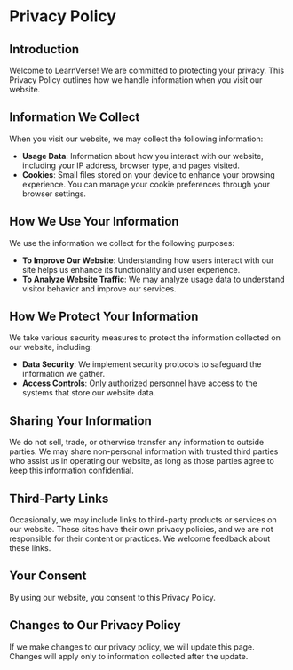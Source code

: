 # Privacy Policy

## Introduction

Welcome to LearnVerse! We are committed to protecting your privacy. This Privacy Policy outlines how we handle information when you visit our website.

## Information We Collect

When you visit our website, we may collect the following information:

- **Usage Data**: Information about how you interact with our website, including your IP address, browser type, and pages visited.
- **Cookies**: Small files stored on your device to enhance your browsing experience. You can manage your cookie preferences through your browser settings.

## How We Use Your Information

We use the information we collect for the following purposes:

- **To Improve Our Website**: Understanding how users interact with our site helps us enhance its functionality and user experience.
- **To Analyze Website Traffic**: We may analyze usage data to understand visitor behavior and improve our services.

## How We Protect Your Information

We take various security measures to protect the information collected on our website, including:

- **Data Security**: We implement security protocols to safeguard the information we gather.
- **Access Controls**: Only authorized personnel have access to the systems that store our website data.

## Sharing Your Information

We do not sell, trade, or otherwise transfer any information to outside parties. We may share non-personal information with trusted third parties who assist us in operating our website, as long as those parties agree to keep this information confidential.

## Third-Party Links

Occasionally, we may include links to third-party products or services on our website. These sites have their own privacy policies, and we are not responsible for their content or practices. We welcome feedback about these links.

## Your Consent

By using our website, you consent to this Privacy Policy.

## Changes to Our Privacy Policy

If we make changes to our privacy policy, we will update this page. Changes will apply only to information collected after the update.
